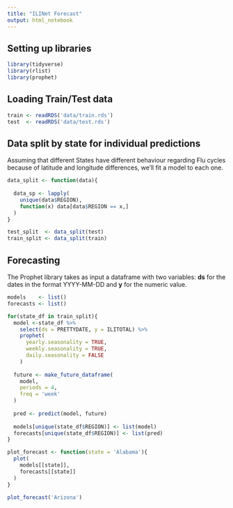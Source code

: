 ```yaml
---
title: "ILINet Forecast"
output: html_notebook
---
```

## Setting up libraries
```r
library(tidyverse)
library(rlist)
library(prophet)
```
## Loading Train/Test data
```r
train <- readRDS('data/train.rds')
test  <- readRDS('data/test.rds')
```
## Data split by state for individual predictions
Assuming that different States have different behaviour regarding Flu cycles because of latitude and longitude differences, we'll fit a model to each one.
```r
data_split <- function(data){
    
  data_sp <- lapply(
    unique(data$REGION), 
    function(x) data[data$REGION == x,]
  )
}

test_split  <- data_split(test)
train_split <- data_split(train)
```
## Forecasting
The Prophet library takes as input a dataframe with two variables: **ds** for the dates in the format YYYY-MM-DD and **y** for the numeric value.

```r
models    <- list()
forecasts <- list()

for(state_df in train_split){
  model <-state_df %>% 
    select(ds = PRETTYDATE, y = ILITOTAL) %>% 
    prophet(
      yearly.seasonality = TRUE, 
      weekly.seasonality = TRUE, 
      daily.seasonality = FALSE
    )
  
  future <- make_future_dataframe(
    model, 
    periods = 4, 
    freq = 'week'
  )
  
  pred <- predict(model, future)
  
  models[unique(state_df$REGION)] <- list(model)
  forecasts[unique(state_df$REGION)] <- list(pred)
}
```
```r
plot_forecast <- function(state = 'Alabama'){
  plot(
    models[[state]], 
    forecasts[[state]]
  )
}

plot_forecast('Arizona')
```

